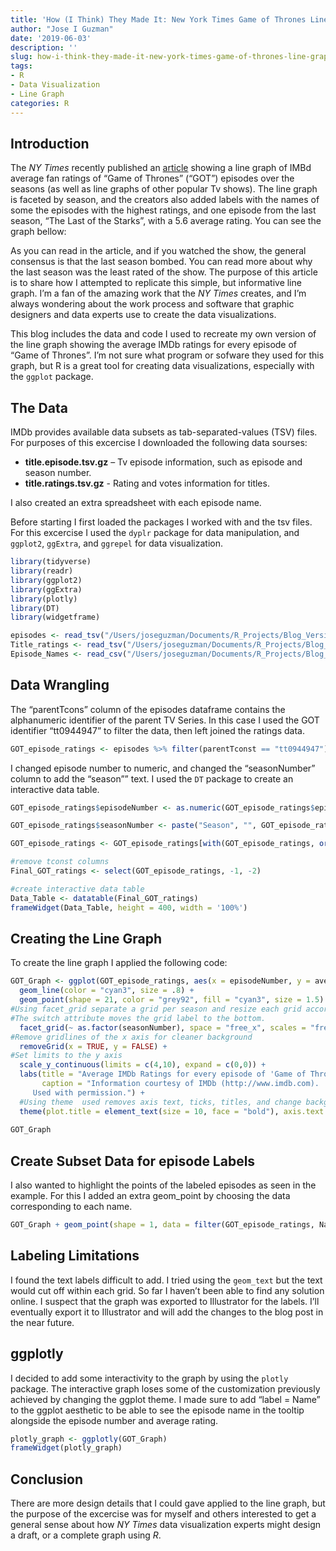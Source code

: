 ```yaml
---
title: 'How (I Think) They Made It: New York Times Game of Thrones Line Graph'
author: "Jose I Guzman"
date: '2019-06-03'
description: ''
slug: how-i-think-they-made-it-new-york-times-game-of-thrones-line-graph
tags:
- R
- Data Visualization
- Line Graph
categories: R
---
```


## Introduction

The *NY Times* recently published an [article](https://www.nytimes.com/interactive/2019/05/17/upshot/game-of-thrones-imdb-ratings.html) showing a line graph of IMBd average fan ratings of "Game of Thrones" ("GOT") episodes over the seasons (as well as line graphs of other popular Tv shows). The line graph is faceted by season, and the creators also added labels with the names of some the episodes with the highest ratings, and one episode from the last season, "The Last of the Starks", with a 5.6 average rating. You can see the graph bellow:

As you can read in the article, and if you watched the show, the general consensus is that the last season bombed. You can read more about why the last season was the least rated of the show. The purpose of this article is to share how I attempted to replicate this simple, but informative line graph. I'm a fan of the amazing work that the *NY Times* creates, and I'm always wondering about the work process and software that graphic designers and data experts use to create the data visualizations. 

This blog includes the data and code I used to recreate my own version of the line graph showing the average IMDb ratings for every episode of "Game of Thrones". I'm not sure what program or sofware they used for this graph, but R is a great tool for creating data visualizations, especially with the `ggplot` package. 

## The Data

IMDb provides available data subsets as tab-separated-values (TSV) files. For purposes of this excercise I downloaded the following data sourses:

* **title.episode.tsv.gz** – Tv episode information, such as episode and season number.
* **title.ratings.tsv.gz** - Rating and votes information for titles.

I also created an extra spreadsheet with each episode name.

Before starting I first loaded the packages I worked with and the tsv files. For this excercise I used the `dyplr` package for data manipulation, and `ggplot2`, `ggExtra`, and `ggrepel` for data visualization.


```r
library(tidyverse)
library(readr)
library(ggplot2)
library(ggExtra)
library(plotly)
library(DT)
library(widgetframe)
```

```r
episodes <- read_tsv("/Users/joseguzman/Documents/R_Projects/Blog_Version_3/IMDB_Data/data-2.tsv")
Title_ratings <- read_tsv("/Users/joseguzman/Documents/R_Projects/Blog_Version_3/IMDB_Data/data.tsv")
Episode_Names <- read_csv("/Users/joseguzman/Documents/R_Projects/Blog_Version_3/IMDB_Data/Selected_Names.csv")
```

## Data Wrangling 

The "parentTcons" column of the episodes dataframe contains the alphanumeric identifier of the parent TV Series. In this case I used the GOT identifier "tt0944947" to filter the data, then left joined the ratings data. 

```r
GOT_episode_ratings <- episodes %>% filter(parentTconst == "tt0944947") %>% left_join(Title_ratings, by = "tconst") %>% left_join(Episode_Names, by = "tconst")
```

I changed episode number to numeric, and changed the "seasonNumber" column to add the "season"" text. I used the `DT` package to create an interactive data table.

```r
GOT_episode_ratings$episodeNumber <- as.numeric(GOT_episode_ratings$episodeNumber)

GOT_episode_ratings$seasonNumber <- paste("Season", "", GOT_episode_ratings$seasonNumber)

GOT_episode_ratings <- GOT_episode_ratings[with(GOT_episode_ratings, order(seasonNumber, episodeNumber)),]

#remove tconst columns
Final_GOT_ratings <- select(GOT_episode_ratings, -1, -2)

#create interactive data table
Data_Table <- datatable(Final_GOT_ratings)
frameWidget(Data_Table, height = 400, width = '100%')
```

## Creating the Line Graph

To create the line graph I applied the following code:

```r
GOT_Graph <- ggplot(GOT_episode_ratings, aes(x = episodeNumber, y = averageRating, label = Name, group = 1)) +
  geom_line(color = "cyan3", size = .8) +
  geom_point(shape = 21, color = "grey92", fill = "cyan3", size = 1.5) +
#Using facet_grid separate a grid per season and resize each grid according to the number of episodes. 
#The switch attribute moves the grid label to the bottom.
  facet_grid(~ as.factor(seasonNumber), space = "free_x", scales = "free_x", switch = "x") + 
#Remove gridlines of the x axis for cleaner background 
  removeGrid(x = TRUE, y = FALSE) + 
#Set limits to the y axis
  scale_y_continuous(limits = c(4,10), expand = c(0,0)) +
  labs(title = "Average IMDb Ratings for every episode of 'Game of Thrones'",
       caption = "Information courtesy of IMDb (http://www.imdb.com).
     Used with permission.") +
  #Using theme  used removes axis text, ticks, titles, and change background of grid label.
  theme(plot.title = element_text(size = 10, face = "bold"), axis.text.x = element_blank(), axis.ticks = element_blank(), strip.text.x = element_text(size = 8), strip.text.y = element_text(size = 8), axis.title = element_blank(),strip.background = element_rect(fill = "white")) 
  
GOT_Graph
```

## Create Subset Data for episode Labels

I also wanted to highlight the points of the labeled episodes as seen in the example. For this I added an extra geom_point by choosing the data corresponding to each name. 

```r
GOT_Graph + geom_point(shape = 1, data = filter(GOT_episode_ratings, Name == "The Rains of Castamere" | Name == "Hardhome" | Name == "Battle of the Bastards" | Name == "The Iron Throne"), size = 1.5, stroke = .3) 
```

## Labeling Limitations

I found the text labels difficult to add. I tried using the `geom_text` but the text would cut off within each grid. So far I haven't been able to find any solution online. I suspect that the graph was exported to Illustrator for the labels. I'll eventually export it to Illustrator and will add the changes to the blog post in the near future. 

## ggplotly

I decided to add some interactivity to the graph by using the `plotly` package. The interactive graph loses some of the customization previously achieved by changing the ggplot theme. I made sure to add "label = Name" to the ggplot aesthetic to be able to see the episode name in the tooltip alongside the episode number and average rating.  

```r
plotly_graph <- ggplotly(GOT_Graph)
frameWidget(plotly_graph)
```

## Conclusion
There are more design details that I could gave applied to the line graph, but the purpose of the excercise was for myself and others interested to get a general sense about how *NY Times* data visualization experts might design a draft, or a complete graph using *R*.
